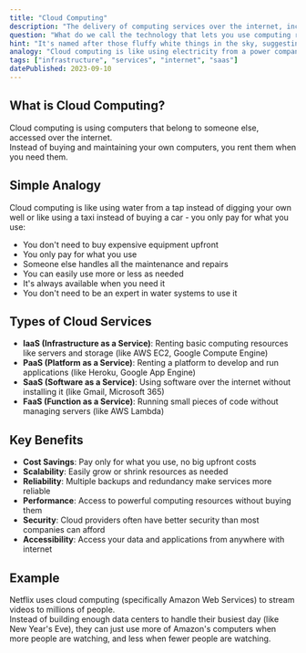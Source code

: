 ```yaml
---
title: "Cloud Computing"
description: "The delivery of computing services over the internet, including servers, storage, databases, networking, software, and more."
question: "What do we call the technology that lets you use computing resources over the internet instead of having physical hardware in your building?"
hint: "It's named after those fluffy white things in the sky, suggesting that your data and applications are somewhere 'up there'."
analogy: "Cloud computing is like using electricity from a power company instead of generating your own. Rather than buying, installing, and maintaining your own power generator (servers), you simply plug into the grid (cloud) and pay only for what you use. The power company handles all the complex equipment, maintenance, and scaling issues, while you just enjoy the service without worrying about how it's produced."
tags: ["infrastructure", "services", "internet", "saas"]
datePublished: 2023-09-10
---
```


## What is Cloud Computing?

Cloud computing is using computers that belong to someone else, accessed over the internet. 
<br/>
Instead of buying and maintaining your own computers, you rent them when you need them.

## Simple Analogy

Cloud computing is like using water from a tap instead of digging your own well or like using a taxi instead of buying a car - you only pay for what you use:
<br/>
- You don't need to buy expensive equipment upfront
- You only pay for what you use
- Someone else handles all the maintenance and repairs
- You can easily use more or less as needed
- It's always available when you need it
- You don't need to be an expert in water systems to use it

## Types of Cloud Services

- **IaaS (Infrastructure as a Service)**: Renting basic computing resources like servers and storage (like AWS EC2, Google Compute Engine)
- **PaaS (Platform as a Service)**: Renting a platform to develop and run applications (like Heroku, Google App Engine)
- **SaaS (Software as a Service)**: Using software over the internet without installing it (like Gmail, Microsoft 365)
- **FaaS (Function as a Service)**: Running small pieces of code without managing servers (like AWS Lambda)

## Key Benefits

- **Cost Savings**: Pay only for what you use, no big upfront costs
- **Scalability**: Easily grow or shrink resources as needed
- **Reliability**: Multiple backups and redundancy make services more reliable
- **Performance**: Access to powerful computing resources without buying them
- **Security**: Cloud providers often have better security than most companies can afford
- **Accessibility**: Access your data and applications from anywhere with internet

## Example

Netflix uses cloud computing (specifically Amazon Web Services) to stream videos to millions of people. 
<br/>
Instead of building enough data centers to handle their busiest day (like New Year's Eve), they can just use more of Amazon's computers when more people are watching, and less when fewer people are watching.

